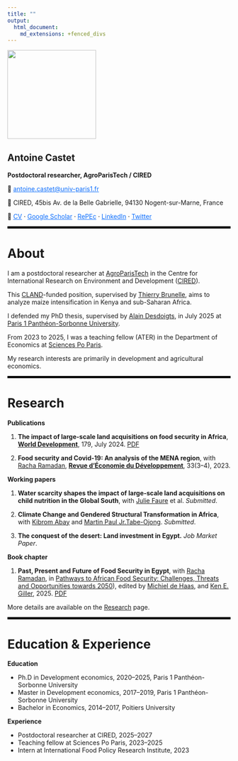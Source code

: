 ```yaml
---
title: ""
output:
  html_document:
    md_extensions: +fenced_divs
---
```


::: {.row .align-items-center}
::: {.col-md-3}
![](Images/pdp.jpg){width=200}
:::
::: {.col-md-9 style="margin-top:30px;"}

# Antoine Castet
**Postdoctoral researcher, AgroParisTech / CIRED**

📧 <a href="mailto:antoine.castet@univ-paris1.fr" style="color:#0d6efd;">
antoine.castet@univ-paris1.fr
</a>

📍 CIRED, 45bis Av. de la Belle Gabrielle, 94130 Nogent-sur-Marne, France

🔗 <a href="PDF/CV.pdf" style="color:#0d6efd;">CV</a> ·
<a href="https://scholar.google.com/citations?user=PAZtH9YAAAAJ&hl=fr" style="color:#0d6efd;">Google Scholar</a> ·
<a href="https://ideas.repec.org/f/pca1705.html" style="color:#0d6efd;">RePEc</a> ·
<a href="http://www.linkedin.com/in/antoine-castet" style="color:#0d6efd;">LinkedIn</a> ·
<a href="https://x.com/Antoine_Castet" style="color:#0d6efd;">Twitter</a>

:::
:::

<hr style="border: 2px solid black;">

# About

I am a postdoctoral researcher at [AgroParisTech](https://www.agroparistech.fr) in the Centre for International Research on Environment and Development ([CIRED](https://www.centre-cired.fr)).  

This [CLAND](https://cland.lsce.ipsl.fr)-funded position, supervised by [Thierry Brunelle](https://scholar.google.com/citations?user=70WNvUcAAAAJ&hl=fr), aims to analyze maize intensification in Kenya and sub-Saharan Africa.  

I defended my PhD thesis, supervised by [Alain Desdoigts](https://scholar.google.com/citations?user=6c8QzJwAAAAJ&hl=fr), in July 2025 at [Paris 1 Panthéon-Sorbonne University](https://www.pantheonsorbonne.fr/).

From 2023 to 2025, I was a teaching fellow (ATER) in the Department of Economics at [Sciences Po Paris](https://www.sciencespo.fr/fr/).

My research interests are primarily in development and agricultural economics.  

<hr style="border: 2px solid black;">

# Research

**Publications**

1. **The impact of large-scale land acquisitions on food security in Africa**, [**World Development**](https://doi.org/10.1016/j.worlddev.2024.106597), 179, July 2024. [PDF](https://antoinecastet.github.io/Website/1-s2.0-S0305750X24000676-main.pdf)  

2. **Food security and Covid-19: An analysis of the MENA region**, with [Racha Ramadan](https://www.racharamadan.com/), [**Revue d’Économie du Développement**](https://www.cairn.info/revue-d-economie-du-developpement-2023-3-page-29.htm?contenu=article), 33(3–4), 2023.

**Working papers**

1. **Water scarcity shapes the impact of large-scale land acquisitions on child nutrition in the Global South**, with [Julie Faure](https://scholar.google.com.tw/citations?user=S2iiM2kAAAAJ&hl=ja) et al. *Submitted*.  

2. **Climate Change and Gendered Structural Transformation in Africa**, with [Kibrom Abay](https://scholar.google.com/citations?user=-ga5p8UAAAAJ&hl=en) and [Martin Paul Jr.Tabe-Ojong](https://scholar.google.com/citations?user=OwxVewYAAAAJ&hl=en). *Submitted*.  

3. **The conquest of the desert: Land investment in Egypt.** *Job Market Paper*.

**Book chapter**

1. **Past, Present and Future of Food Security in Egypt**, with [Racha Ramadan](https://www.racharamadan.com/), in [Pathways to African Food Security: Challenges, Threats and Opportunities towards 2050](https://www.routledge.com/Pathways-to-African-Food-Security-Challenges-Threats-and-Opportunities-towards-2050/deHaas-Giller/p/book/9781032649658?srsltid=AfmBOoolqrs77yqzKgOg8RmFGkxwCn5Cr-c30_HqrrUXbVyoELnq1QJ5)), edited by [Michiel de Haas](https://scholar.google.com/citations?user=8jBsupsAAAAJ&hl=en), and [Ken E. Giller](https://scholar.google.com/citations?user=yct61VwAAAAJ&hl=fr), 2025. [PDF](https://www.taylorfrancis.com/reader/download/f60b6d2e-a507-4c05-9a2f-cdde9916cbf5/chapter/pdf?context=ubx) 

More details are available on the [Research](research.html) page.

<hr style="border: 2px solid black;">

# Education & Experience

**Education**

- Ph.D in Development economics, 2020–2025, Paris 1 Panthéon-Sorbonne University  
- Master in Development economics, 2017–2019, Paris 1 Panthéon-Sorbonne University  
- Bachelor in Economics, 2014–2017, Poitiers University

**Experience**

- Postdoctoral researcher at CIRED, 2025–2027  
- Teaching fellow at Sciences Po Paris, 2023–2025  
- Intern at International Food Policy Research Institute, 2023